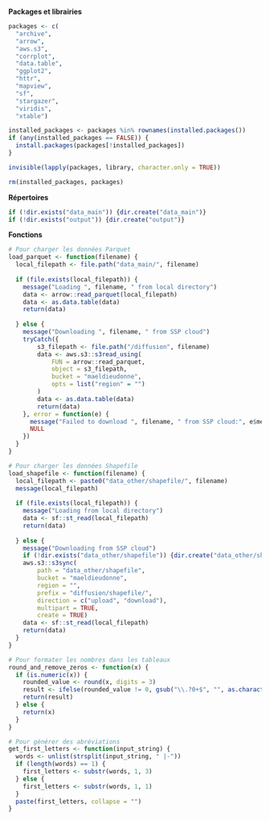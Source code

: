 **Packages et librairies**

```r
packages <- c(
  "archive",
  "arrow",
  "aws.s3",
  "corrplot",
  "data.table",
  "ggplot2",
  "httr",
  "mapview",
  "sf",
  "stargazer",
  "viridis",
  "xtable")

installed_packages <- packages %in% rownames(installed.packages())
if (any(installed_packages == FALSE)) {
  install.packages(packages[!installed_packages])
}

invisible(lapply(packages, library, character.only = TRUE))

rm(installed_packages, packages)
```

**Répertoires**

```r
if (!dir.exists("data_main")) {dir.create("data_main")}
if (!dir.exists("output")) {dir.create("output")}
```

**Fonctions**

```r
# Pour charger les données Parquet
load_parquet <- function(filename) {
  local_filepath <- file.path("data_main/", filename)
  
  if (file.exists(local_filepath)) {
    message("Loading ", filename, " from local directory")
    data <- arrow::read_parquet(local_filepath)
    data <- as.data.table(data)
    return(data)
    
  } else {
    message("Downloading ", filename, " from SSP cloud")
    tryCatch({
        s3_filepath <- file.path("/diffusion", filename)
        data <- aws.s3::s3read_using(
            FUN = arrow::read_parquet,
            object = s3_filepath,
            bucket = "maeldieudonne",
            opts = list("region" = "")
        )
        data <- as.data.table(data)
        return(data)
    }, error = function(e) {
      message("Failed to download ", filename, " from SSP cloud:", e$message)
      NULL
    })
  }
}

# Pour charger les données Shapefile
load_shapefile <- function(filename) {
  local_filepath <- paste0("data_other/shapefile/", filename)
  message(local_filepath)
  
  if (file.exists(local_filepath)) {
    message("Loading from local directory")
    data <- sf::st_read(local_filepath)
    return(data)
    
  } else {
    message("Downloading from SSP cloud")
    if (!dir.exists("data_other/shapefile")) {dir.create("data_other/shapefile")}
    aws.s3::s3sync(
        path = "data_other/shapefile",
        bucket = "maeldieudonne",
        region = "",
        prefix = "diffusion/shapefile/",
        direction = c("upload", "download"),
        multipart = TRUE,
        create = TRUE)
    data <- sf::st_read(local_filepath)
    return(data)
  }
}

# Pour formater les nombres dans les tableaux
round_and_remove_zeros <- function(x) {
  if (is.numeric(x)) {
    rounded_value <- round(x, digits = 3)
    result <- ifelse(rounded_value != 0, gsub("\\.?0+$", "", as.character(rounded_value)), "0")
    return(result)
  } else {
    return(x)
  }
}

# Pour générer des abréviations
get_first_letters <- function(input_string) {
  words <- unlist(strsplit(input_string, " |-"))
  if (length(words) == 1) {
    first_letters <- substr(words, 1, 3)
  } else {
    first_letters <- substr(words, 1, 1)
  }
  paste(first_letters, collapse = "")
}
```
